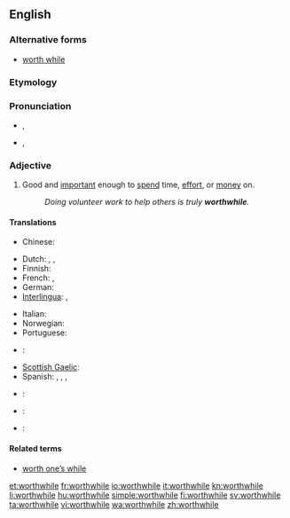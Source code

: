 ==English==

===Alternative forms===
* [[worth while]]

===Etymology===
{{compound|worth|while}}

===Pronunciation===
* {{a|UK|in accents with the [[wine-whine merger]]}} {{IPA|/wɜː(ɹ)θˈwaɪl/}}, {{SAMPA|/w3:(r)T"waIl/}}
* {{a|UK|in accents without the merger}} {{IPA|/wɜː(ɹ)θˈʍaɪl/}}, {{SAMPA|/w3:(r)T"WaIl/}}

===Adjective===
{{en-adj}}

# Good and [[important]] enough to [[spend]] time, [[effort]], or [[money]] on.
#: ''Doing volunteer work to help others is truly '''worthwhile'''.''

====Translations====
{{trans-top|good and important enough to spend time, effort, or money on}}
* Chinese:
*: {{trreq|Mandarin}}
* Dutch: {{t+|nl|de moeite lonend}}, {{t|nl|de moeite waard}}, {{t+|nl|waardevol}}
* Finnish: {{t-|fi|vaivan arvoinen}}
* French: {{t|fr|de valeur}}, {{t|fr|valant la peine}}
* German: {{t-|de|lohnend}}
* [[Interlingua]]: {{t|ia|de valor|xs=Interlingua}}, {{t|ia|que vale le pena|xs=Interlingua}}
{{trans-mid}}
* Italian: {{t+|it|che vale la pena}}
* Norwegian: {{t|no|umaken verd}}
* Portuguese: {{t|pt|vantajoso}}
* {{ttbc|Russian}}: {{t|ru|стоящий|tr=stójaščij}}
* [[Scottish Gaelic]]: {{t-|gd|fiach|xs=Scottish Gaelic}}
* Spanish: {{t|es|de valor}}, {{t+|es|que vale la pena}}, {{t|es|que merece la pena}}, {{t|es|que compensa (el esfuerzo)}}
{{trans-bottom}}

{{checktrans-top}}
* {{ttbc|Korean}}: {{t|ko|값지다|tr=gapjida|sc=Hang}}
* {{ttbc|Norwegian}}: {{t|no|verdifull}}
* {{ttbc|Swahili}}: {{t+|sw|dhamana|xs=Swahili}}
{{trans-bottom}}

====Related terms====
* [[worth one’s while]]

[[et:worthwhile]]
[[fr:worthwhile]]
[[io:worthwhile]]
[[it:worthwhile]]
[[kn:worthwhile]]
[[li:worthwhile]]
[[hu:worthwhile]]
[[simple:worthwhile]]
[[fi:worthwhile]]
[[sv:worthwhile]]
[[ta:worthwhile]]
[[vi:worthwhile]]
[[wa:worthwhile]]
[[zh:worthwhile]]